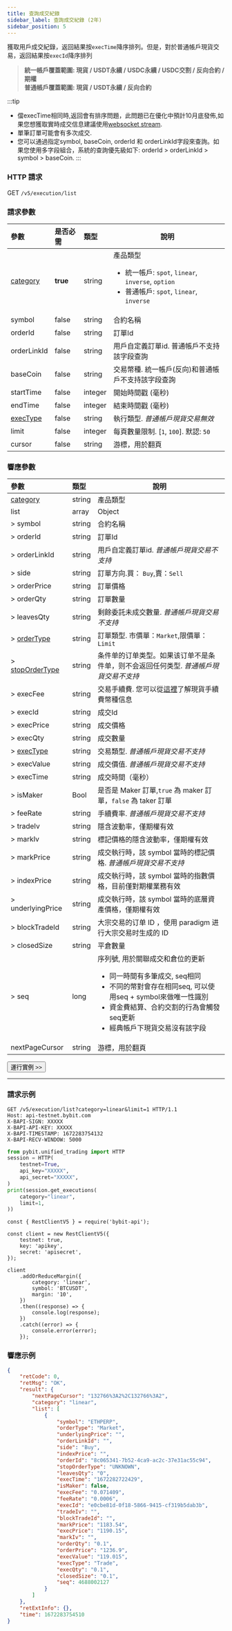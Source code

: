 ```yaml
---
title: 查詢成交紀錄
sidebar_label: 查詢成交紀錄 (2年)
sidebar_position: 5
---
```


獲取用戶成交紀錄，返回結果按`execTime`降序排列。但是，對於普通帳戶現貨交易，返回結果按`execId`降序排列
> **統一帳戶覆蓋範圍: 現貨 / USDT永續 / USDC永續 / USDC交割 / 反向合約 / 期權**<br/>
> **普通帳戶覆蓋範圍: 現貨 / USDT永續 / 反向合約**

:::tip
* 儅execTime相同時,返回會有排序問題，此問題已在優化中預計10月底發佈,如果您想獲取實時成交信息建議使用[websocket stream](../websocket/private/execution).
* 單筆訂單可能會有多次成交.
* 您可以通過指定symbol, baseCoin, orderId 和 orderLinkId字段來查詢。如果您使用多字段組合，系統的查詢優先級如下: orderId > orderLinkId > symbol > baseCoin.
:::

### HTTP 請求
GET `/v5/execution/list`

### 請求參數
| 參數 | 是否必需 | 類型 | 說明|
|:----- |:-------|:-----|------ |
|[category](../enum#category) |**true** |string |產品類型 <ul><li>統一帳戶: `spot`, `linear`, `inverse`, `option`</li><li>普通帳戶: `spot`, `linear`, `inverse`</li></ul> |
|symbol |false |string |合約名稱 |
|orderId |false |string |訂單Id |
|orderLinkId |false |string |用戶自定義訂單id. 普通帳戶不支持該字段查詢 |
|baseCoin |false |string |交易幣種. 統一帳戶(反向)和普通帳戶不支持該字段查詢|
|startTime |false |integer |開始時間戳 (毫秒)|
|endTime |false |integer |結束時間戳 (毫秒)|
|[execType](../enum#exectype) |false |string |執行類型. _普通帳戶現貨交易無效_|
|limit |false |integer |每頁數量限制. [`1`, `100`]. 默認: `50`|
|cursor |false |string |游標，用於翻頁|

### 響應參數
| 參數 | 類型 | 說明|
|:----- |:-----|----- |
| [category](../enum#category) | string  | 產品類型 |
| list | array | Object |
|> symbol |string |合約名稱|
|> orderId |string |訂單Id |
|> orderLinkId |string |用戶自定義訂單id. _普通帳戶現貨交易不支持_|
|> side |string |訂單方向.買： `Buy`,賣：`Sell` |
|> orderPrice |string |訂單價格 |
|> orderQty |string |訂單數量 |
|> leavesQty |string |剩餘委託未成交數量. _普通帳戶現貨交易不支持_|
|> [orderType](../enum#ordertype) |string |訂單類型. 市價單：`Market`,限價單：`Limit` |
|> [stopOrderType](../enum#stopordertype) |string |条件单的订单类型。如果该订单不是条件单，则不会返回任何类型. _普通帳戶現貨交易不支持_ |
|> execFee |string |交易手續費. 您可以從[這裡](../enum#現貨交易手續費幣種說明)了解現貨手續費幣種信息|
|> execId |string |成交Id |
|> execPrice |string |成交價格 |
|> execQty |string |成交數量 |
|> [execType](../enum#exectype) |string |交易類型. _普通帳戶現貨交易不支持_|
|> execValue |string |成交價值. _普通帳戶現貨交易不支持_ |
|> execTime |string |成交時間（毫秒） |
|> isMaker |Bool |是否是 Maker 訂單,`true` 為 maker 訂單，`false` 為 taker 訂單 |
|> feeRate |string |手續費率. _普通帳戶現貨交易不支持_ |
|> tradeIv |string |隱含波動率，僅期權有效 |
|> markIv |string |標記價格的隱含波動率，僅期權有效 |
|> markPrice |string |成交執行時，該 symbol 當時的標記價格. _普通帳戶現貨交易不支持_ |
|> indexPrice |string |成交執行時，該 symbol 當時的指數價格，目前僅對期權業務有效 |
|> underlyingPrice |string |成交執行時，該 symbol 當時的底層資產價格，僅期權有效|
|> blockTradeId |string |大宗交易的订单 ID ，使用 paradigm 进行大宗交易时生成的 ID|
|> closedSize |string |平倉數量 |
|> seq |long |序列號, 用於關聯成交和倉位的更新<ul><li>同一時間有多筆成交, seq相同</li><li>不同的幣對會存在相同seq, 可以使用seq + symbol來做唯一性識別</li><li>資金費結算、合約交割的行為會觸發seq更新</li><li>經典帳戶下現貨交易沒有該字段</li></ul>|
|nextPageCursor |string |游標，用於翻頁|

<a href="/api-explorer/v5/position/execution"><Button>運行實例 >></Button></a>

---

### 請求示例

<Tabs groupId="programming-languages">
<TabItem value="http" label="HTTP">

```http
GET /v5/execution/list?category=linear&limit=1 HTTP/1.1
Host: api-testnet.bybit.com
X-BAPI-SIGN: XXXXX
X-BAPI-API-KEY: XXXXX
X-BAPI-TIMESTAMP: 1672283754132
X-BAPI-RECV-WINDOW: 5000
```

</TabItem>
<TabItem value="python" label="Python">

```python
from pybit.unified_trading import HTTP
session = HTTP(
    testnet=True,
    api_key="XXXXX",
    api_secret="XXXXX",
)
print(session.get_executions(
    category="linear",
    limit=1,
))
```

</TabItem>
<TabItem value="Node" label="Node.js">

```n4js
const { RestClientV5 } = require('bybit-api');

const client = new RestClientV5({
    testnet: true,
    key: 'apikey',
    secret: 'apisecret',
});

client
    .addOrReduceMargin({
        category: 'linear',
        symbol: 'BTCUSDT',
        margin: '10',
    })
    .then((response) => {
        console.log(response);
    })
    .catch((error) => {
        console.error(error);
    });
```

</TabItem>
</Tabs>

### 響應示例

```json
{
    "retCode": 0,
    "retMsg": "OK",
    "result": {
        "nextPageCursor": "132766%3A2%2C132766%3A2",
        "category": "linear",
        "list": [
            {
                "symbol": "ETHPERP",
                "orderType": "Market",
                "underlyingPrice": "",
                "orderLinkId": "",
                "side": "Buy",
                "indexPrice": "",
                "orderId": "8c065341-7b52-4ca9-ac2c-37e31ac55c94",
                "stopOrderType": "UNKNOWN",
                "leavesQty": "0",
                "execTime": "1672282722429",
                "isMaker": false,
                "execFee": "0.071409",
                "feeRate": "0.0006",
                "execId": "e0cbe81d-0f18-5866-9415-cf319b5dab3b",
                "tradeIv": "",
                "blockTradeId": "",
                "markPrice": "1183.54",
                "execPrice": "1190.15",
                "markIv": "",
                "orderQty": "0.1",
                "orderPrice": "1236.9",
                "execValue": "119.015",
                "execType": "Trade",
                "execQty": "0.1",
                "closedSize": "0.1",
                "seq": 4688002127
            }
        ]
    },
    "retExtInfo": {},
    "time": 1672283754510
}
```
